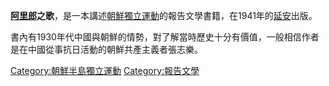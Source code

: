 '''[[阿里郎|阿里郎]]之歌'''，是一本講述[[朝鮮獨立運動|朝鮮獨立運動]]的報告文學書籍，在1941年的[[延安|延安]]出版。

書內有1930年代中國與朝鮮的情勢，對了解當時歷史十分有價值，一般相信作者是在中國從事抗日活動的朝鮮共產主義者張志樂。

[[Category:朝鮮半島獨立運動|Category:朝鮮半島獨立運動]]
[[Category:報告文學|Category:報告文學]]